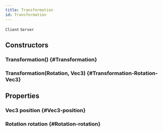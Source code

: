 ```yaml
---
title: Transformation
id: Transformation
---
```

`Client`
`Server`

## Constructors

### Transformation() {#Transformation}

### Transformation(Rotation, Vec3) {#Transformation-Rotation-Vec3}

## Properties

### Vec3 position {#Vec3-position}

### Rotation rotation {#Rotation-rotation}

